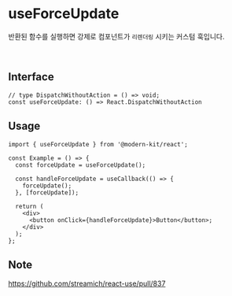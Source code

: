 # useForceUpdate

반환된 함수를 실행하면 강제로 컴포넌트가 `리렌더링` 시키는 커스텀 훅입니다.

<br />

## Interface
```tsx
// type DispatchWithoutAction = () => void;
const useForceUpdate: () => React.DispatchWithoutAction
```

## Usage

```tsx
import { useForceUpdate } from '@modern-kit/react';

const Example = () => {
  const forceUpdate = useForceUpdate();

  const handleForceUpdate = useCallback(() => {
    forceUpdate();
  }, [forceUpdate]);

  return (
    <div>
      <button onClick={handleForceUpdate}>Button</button>;
    </div>
  );
};
```

## Note
https://github.com/streamich/react-use/pull/837